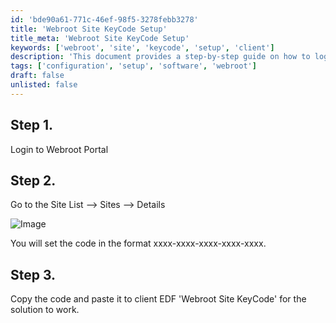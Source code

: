 ```yaml
---
id: 'bde90a61-771c-46ef-98f5-3278febb3278'
title: 'Webroot Site KeyCode Setup'
title_meta: 'Webroot Site KeyCode Setup'
keywords: ['webroot', 'site', 'keycode', 'setup', 'client']
description: 'This document provides a step-by-step guide on how to log in to the Webroot portal, navigate to the site list, and set the Site KeyCode necessary for the client solution to function correctly.'
tags: ['configuration', 'setup', 'software', 'webroot']
draft: false
unlisted: false
---
```

## Step 1.
Login to Webroot Portal

## Step 2.
Go to the Site List --> Sites --> Details

![Image](../../../static/img/Webroot-Site-KeyCode/image_1.png)

You will set the code in the format xxxx-xxxx-xxxx-xxxx-xxxx.

## Step 3.
Copy the code and paste it to client EDF 'Webroot Site KeyCode' for the solution to work.











